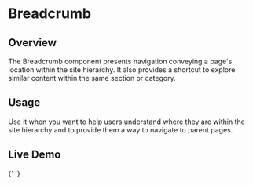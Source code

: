 

<Meta of={BreadcrumbStories} />

# Breadcrumb

## Overview

The Breadcrumb component presents navigation conveying a page's location within the site hierarchy. It also provides a shortcut to explore similar content within the same section or category.

## Usage

Use it when you want to help users understand where they are within the site hierarchy and to provide them a way to navigate to parent pages.

## Live Demo

<Canvas of={BreadcrumbStories.Breadcrumb} />{' '}

